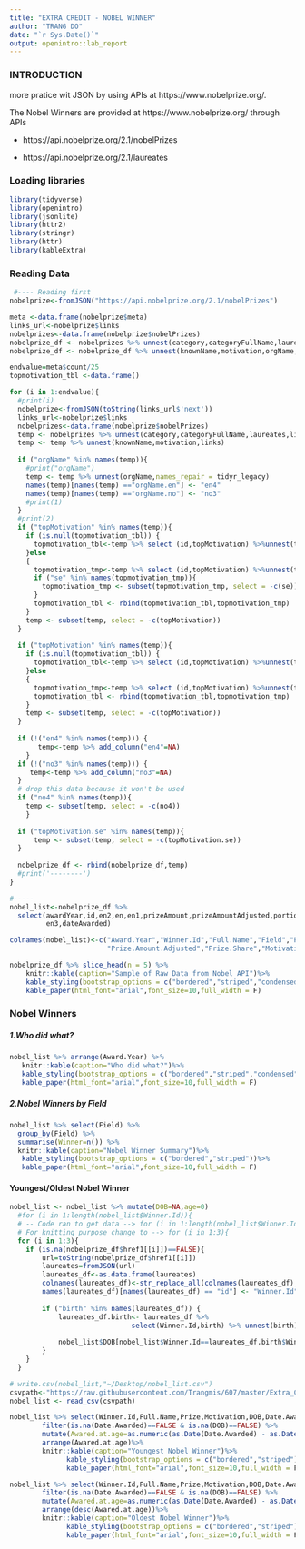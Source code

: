 ```yaml
---
title: "EXTRA CREDIT - NOBEL WINNER"
author: "TRANG DO"
date: "`r Sys.Date()`"
output: openintro::lab_report
---
```

### INTRODUCTION

more pratice wit JSON by using APIs at https://www.nobelprize.org/.

The Nobel Winners are provided at https://www.nobelprize.org/ through APIs

* https://api.nobelprize.org/2.1/nobelPrizes

* https://api.nobelprize.org/2.1/laureates

### Loading libraries
```r
library(tidyverse)
library(openintro)
library(jsonlite)
library(httr2)
library(stringr)
library(httr)
library(kableExtra)
```
### Reading Data
```r
 #---- Reading first 
nobelprize<-fromJSON("https://api.nobelprize.org/2.1/nobelPrizes")

meta <-data.frame(nobelprize$meta)
links_url<-nobelprize$links
nobelprizes<-data.frame(nobelprize$nobelPrizes)    
nobelprize_df <- nobelprizes %>% unnest(category,categoryFullName,laureates,links)
nobelprize_df <- nobelprize_df %>% unnest(knownName,motivation,orgName,links)

endvalue=meta$count/25
topmotivation_tbl <-data.frame()

for (i in 1:endvalue){
  #print(i)
  nobelprize<-fromJSON(toString(links_url$'next'))
  links_url<-nobelprize$links
  nobelprizes<-data.frame(nobelprize$nobelPrizes)   
  temp <- nobelprizes %>% unnest(category,categoryFullName,laureates,links)
  temp <- temp %>% unnest(knownName,motivation,links)
    
  if ("orgName" %in% names(temp)){  
    #print("orgName")
    temp <- temp %>% unnest(orgName,names_repair = tidyr_legacy)
    names(temp)[names(temp) =="orgName.en"] <- "en4"
    names(temp)[names(temp) =="orgName.no"] <- "no3"
    #print(1)
  }  
  #print(2)
  if ("topMotivation" %in% names(temp)){
    if (is.null(topmotivation_tbl)) {
      topmotivation_tbl<-temp %>% select (id,topMotivation) %>%unnest(topMotivation)
    }else
    { 
      topmotivation_tmp<-temp %>% select (id,topMotivation) %>%unnest(topMotivation)
      if ("se" %in% names(topmotivation_tmp)){
        topmotivation_tmp <- subset(topmotivation_tmp, select = -c(se)) 
      }    
      topmotivation_tbl <- rbind(topmotivation_tbl,topmotivation_tmp)
    }
    temp <- subset(temp, select = -c(topMotivation)) 
  }
  
  if ("topMotivation" %in% names(temp)){
    if (is.null(topmotivation_tbl)) {
      topmotivation_tbl<-temp %>% select (id,topMotivation) %>%unnest(topMotivation)
    }else
    { 
      topmotivation_tmp<-temp %>% select (id,topMotivation) %>%unnest(topMotivation)
      topmotivation_tbl <- rbind(topmotivation_tbl,topmotivation_tmp)
    }
    temp <- subset(temp, select = -c(topMotivation)) 
  }
  
  if (!("en4" %in% names(temp))) {
       temp<-temp %>% add_column("en4"=NA)
    }
  if (!("no3" %in% names(temp))) {
     temp<-temp %>% add_column("no3"=NA)
  }
  # drop this data because it won't be used
  if ("no4" %in% names(temp)){
    temp <- subset(temp, select = -c(no4))
    }
                             
  if ("topMotivation.se" %in% names(temp)){
      temp <- subset(temp, select = -c(topMotivation.se)) 
  }    
  
  nobelprize_df <- rbind(nobelprize_df,temp)
  #print('--------')
} 

#-----
nobel_list<-nobelprize_df %>%
  select(awardYear,id,en2,en,en1,prizeAmount,prizeAmountAdjusted,portion,
         en3,dateAwarded)

colnames(nobel_list)<-c("Award.Year","Winner.Id","Full.Name","Field","Prize","Prize.Amount",
                        "Prize.Amount.Adjusted","Prize.Share","Motivation","Date.Awarded")

nobelprize_df %>% slice_head(n = 5) %>%
    knitr::kable(caption="Sample of Raw Data from Nobel API")%>%
    kable_styling(bootstrap_options = c("bordered","striped","condensed"))%>%
    kable_paper(html_font="arial",font_size=10,full_width = F)


```
### Nobel Winners

##### 1.Who did what?

```r
nobel_list %>% arrange(Award.Year) %>%
   knitr::kable(caption="Who did what?")%>%
   kable_styling(bootstrap_options = c("bordered","striped","condensed"))%>%
   kable_paper(html_font="arial",font_size=10,full_width = F)
```
##### 2.Nobel Winners by Field

```r
nobel_list %>% select(Field) %>%
  group_by(Field) %>%
  summarise(Winner=n()) %>%
  knitr::kable(caption="Nobel Winner Summary")%>%
   kable_styling(bootstrap_options = c("bordered","striped"))%>%
   kable_paper(html_font="arial",font_size=10,full_width = F)
```

#### Youngest/Oldest Nobel Winner
```r

nobel_list <- nobel_list %>% mutate(DOB=NA,age=0)
  #for (i in 1:length(nobel_list$Winner.Id)){
  # -- Code ran to get data --> for (i in 1:length(nobel_list$Winner.Id)){
  # For knitting purpose change to --> for (i in 1:3){
  for (i in 1:3){
    if (is.na(nobelprize_df$href1[[i]])==FALSE){
        url=toString(nobelprize_df$href1[[i]])
        laureates=fromJSON(url)
        laureates_df<-as.data.frame(laureates)
        colnames(laureates_df)<-str_replace_all(colnames(laureates_df),"laureates.","")
        names(laureates_df)[names(laureates_df) == "id"] <- "Winner.Id"
        
        if ("birth" %in% names(laureates_df)) {
            laureates_df.birth<- laureates_df %>% 
                              select(Winner.Id,birth) %>% unnest(birth)
        
            nobel_list$DOB[nobel_list$Winner.Id==laureates_df.birth$Winner.Id]<-laureates_df.birth$date
        }    
    }  
  }

# write.csv(nobel_list,"~/Desktop/nobel_list.csv")
csvpath<-"https://raw.githubusercontent.com/Trangmis/607/master/Extra_Credit_Nobel_List/nobel_list.csv"
nobel_list <- read_csv(csvpath)

nobel_list %>% select(Winner.Id,Full.Name,Prize,Motivation,DOB,Date.Awarded) %>%
        filter(is.na(Date.Awarded)==FALSE & is.na(DOB)==FALSE) %>%
        mutate(Awared.at.age=as.numeric(as.Date(Date.Awarded) - as.Date(DOB)) %/% 365.25)%>%
        arrange(Awared.at.age)%>%
        knitr::kable(caption="Youngest Nobel Winner")%>%
              kable_styling(bootstrap_options = c("bordered","striped"))%>%
              kable_paper(html_font="arial",font_size=10,full_width = F)

nobel_list %>% select(Winner.Id,Full.Name,Prize,Motivation,DOB,Date.Awarded) %>%
        filter(is.na(Date.Awarded)==FALSE & is.na(DOB)==FALSE) %>%
        mutate(Awared.at.age=as.numeric(as.Date(Date.Awarded) - as.Date(DOB)) %/% 365.25)%>%
        arrange(desc(Awared.at.age))%>%
        knitr::kable(caption="Oldest Nobel Winner")%>%
              kable_styling(bootstrap_options = c("bordered","striped"))%>%
              kable_paper(html_font="arial",font_size=10,full_width = F)
```



